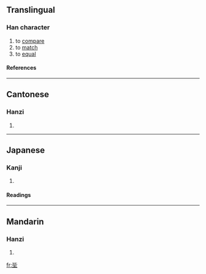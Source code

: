 ==Translingual==
===Han character===
{{Han char|rn=32|rad=土|as=04|sn=7|four=2110<sub>4</sub>|canj=心心土 (PPG)}}
# to [[compare]]
# to [[match]]
# to [[equal]]
====References====
{{Han ref|kx=0226.020|dkj=04933|dj=0461.010|hdz=10422.080|uh=5752|ud=22354|bh=CAAF|bd=51887}}
----
==Cantonese==
===Hanzi===
{{yue-hanzi|jyut=|y=bei2}}
# {{defn|Cantonese}}
----
==Japanese==
===Kanji===
{{ja-kanji|grade=|rs=土04}}
# {{defn|Japanese}} 
====Readings====
{{ja-readings|on=[[ひ]] (hi), [[び]] (bi)|kun=[[きじはし]] (kijihashi)}}
----
==Mandarin==
===Hanzi===
{{cmn-hanzi|pin=[[bì]] (bi4)|wg=pi<sup>4</sup>}}
# {{defn|Mandarin}}

[[fr:坒]]